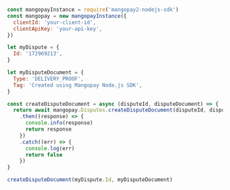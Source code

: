   
```javascript NodeJS  

const mangopayInstance = require('mangopay2-nodejs-sdk')
const mangopay = new mangopayInstance({
  clientId: 'your-client-id',
  clientApiKey: 'your-api-key',
})

let myDispute = {
  Id: '172969213',
}

let myDisputeDocument = {
  Type: 'DELIVERY_PROOF',
  Tag: 'Created using Mangopay Node.js SDK',
}

const createDisputeDocument = async (disputeId, disputeDocument) => {
  return await mangopay.Disputes.createDisputeDocument(disputeId, disputeDocument)
    .then((response) => {
      console.info(response)
      return response
    })
    .catch((err) => {
      console.log(err)
      return false
    })
}

createDisputeDocument(myDispute.Id, myDisputeDocument)  
```